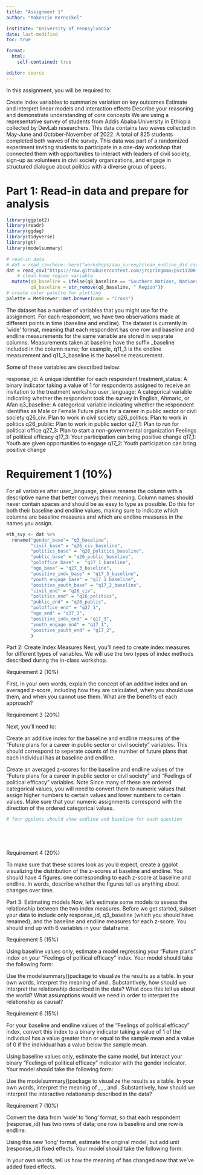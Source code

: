 ```yaml
---
title: "Assignment 1"
author: "Makenzie Kerneckel"

institute: "University of Pennsylvania"
date: last-modified
toc: true

format: 
  html:
    self-contained: true

editor: source
---
```


In this assignment, you will be required to:

Create index variables to summarize variation on key outcomes
Estimate and interpret linear models and interaction effects
Describe your reasoning and demonstrate understanding of core concepts
We are using a representative survey of students from Addis Ababa University in Ethiopia collected by DevLab researchers. This data contains two waves collected in May-June and October-November of 2022. A total of 825 students completed both waves of the survey. This data was part of a randomized experiment inviting students to participate in a one-day workshop that connected them with opportunities to interact with leaders of civil society, sign-up as volunteers in civil society organizations, and engage in structured dialogue about politics with a diverse group of peers.

# Part 1: Read-in data and prepare for analysis

```r
library(ggplot2)
library(readr)
library(ggdag)
library(tidyverse)
library(gt)
library(modelsummary)

# read-in data
# dat = read_csv(here::here("workshops/aau_survey/clean_endline_did.csv" )) %>%
dat = read_csv("https://raw.githubusercontent.com/jrspringman/psci3200-globaldev/main/workshops/aau_survey/clean_endline_did.csv" ) %>%
    # clean home region variable
  mutate(q8_baseline = ifelse(q8_baseline == "Southern Nations, Nationalities, and Peoples Region", "SNNPR", q8_baseline), 
         q8_baseline = str_remove(q8_baseline, " Region"))
# create color palette for plotting
palette = MetBrewer::met.brewer(name = "Cross")

```



The dataset has a number of variables that you might use for the assignment. For each respondent, we have two observations made at different points in time (baseline and endline). The dataset is currently in ‘wide’ format, meaning that each respondent has one row and baseline and endline measurements for the same variable are stored in separate columns. Measurements taken at baseline have the suffix _baseline included in the column name; for example, q11_3 is the endline measurement and q11_3_baseline is the baseline measurement.

Some of these variables are described below:

response_id: A unique identifier for each respondent
treatment_status: A binary indicator taking a value of 1 for respondents assigned to receive an invitation to the treatment workshop
user_language: A categorical variable indicating whether the respondent took the survey in English, Ahmaric, or Afan
q3_baseline: A categorical variable indicating whether the respondent identifies as Male or Female
Future plans for a career in public sector or civil society
q26_civ: Plan to work in civil society
q26_politics: Plan to work in politics
q26_public: Plan to work in public sector
q27_1: Plan to run for political office
q27_3: Plan to start a non-governmental organization
Feelings of political efficacy
q17_3: Your participation can bring positive change
q17_1: Youth are given opportunities to engage
q17_2: Youth participation can bring positive change

# Requirement 1 (10%)

For all variables after user_language, please rename the column with a descriptive name that better conveys their meaning. Column names should never contain spaces and should be as easy to type as possible. Do this for both their baseline and endline values, making sure to indicate which columns are baseline measures and which are endline measures in the names you assign.

```R


eth_svy <- dat %>%
  rename("gender_base"= "q3_baseline",
         "civil_base" = "q26_civ_baseline",
         "politics_base" = "q26_politics_baseline",
         "public_base" = "q26_public_baseline",
         "poloffice_base" =  "q27_1_baseline",
         "ngo_base" = "q27_3_baseline",
         "positive_indv_base" = "q17_3_baseline",
         "youth_engage_base" = "q17_1_baseline",
         "positive_youth_base" = "q17_2_baseline",
         "civil_end" = "q26_civ",
         "politics_end" = "q26_politics",
         "public_end" = "q26_public",
         "poloffice_end" = "q27_1",
         "ngo_end" = "q27_3",
         "positive_indv_end" = "q17_3",
         "youth_engage_end" = "q17_1",
         "positive_youth_end" = "q17_2",
         )


``` 


Part 2: Create Index Measures
Next, you’ll need to create index measures for different types of variables. We will use the two types of index methods described during the in-class workshop.

Requirement 2 (10%)

First, in your own words, explain the concept of an additive index and an averaged z-score, including how they are calculated, when you should use them, and when you cannot use them. What are the benefits of each approach?

Requirement 3 (20%)

Next, you’ll need to:

Create an additive index for the baseline and endline measures of the “Future plans for a career in public sector or civil society” variables. This should correspond to seperate counts of the number of future plans that each individual has at baseline and endline.

Create an averaged z-scores for the baseline and endline values of the “Future plans for a career in public sector or civil society” and “Feelings of political efficacy” variables.
Note
Since many of these are ordered categorical values, you will need to convert them to numeric values that assign higher numbers to certain values and lower numbers to certain values. Make sure that your numeric assignments correspond with the direction of the ordered categorical values.

```R

# four ggplots should show endline and baseline for each question 


      
      
```

Requirement 4 (20%)

To make sure that these scores look as you’d expect, create a ggplot visualizing the distribution of the z-scores at baseline and endline. You should have 4 figures: one corresponding to each z-score at baseline and endline. In words, describe whether the figures tell us anything about changes over time.

Part 3: Estimating models
Now, let’s estimate some models to assess the relationship between the two index measures. Before we get started, subset your data to include only response_id, q3_baseline (which you should have renamed), and the baseline and endline measures for each z-score. You should end up with 6 variables in your dataframe.

Requirement 5 (15%)

Using baseline values only, estimate a model regressing your “Future plans” index on your “Feelings of political efficacy” index. Your model should take the following form:

Use the modelsummary()package to visualize the results as a table. In your own words, interpret the meaning of 
 and 
. Substantively, how should we interpret the relationship described in the data? What does this tell us about the world? What assumptions would we need in order to interpret the relationship as causal?

Requirement 6 (15%)

For your baseline and endline values of the “Feelings of political efficacy” index, convert this index to a binary indicator taking a value of 1 of the individual has a value greater than or equal to the sample mean and a value of 0 if the individual has a value below the sample mean.

Using baseline values only, estimate the same model, but interact your binary “Feelings of political efficacy” indicator with the gender indicator. Your model should take the following form:

Use the modelsummary()package to visualize the results as a table. In your own words, interpret the meaning of 
, 
, 
, and 
. Substantively, how should we interpret the interactive relationship described in the data?

Requirement 7 (10%)

Convert the data from ‘wide’ to ‘long’ format, so that each respondent (response_id) has two rows of data; one row is baseline and one row is endline.

Using this new ‘long’ format, estimate the original model, but add unit (response_id) fixed effects. Your model should take the following form:


In your own words, tell us how the meaning of 
 has changed now that we’ve added fixed effects.